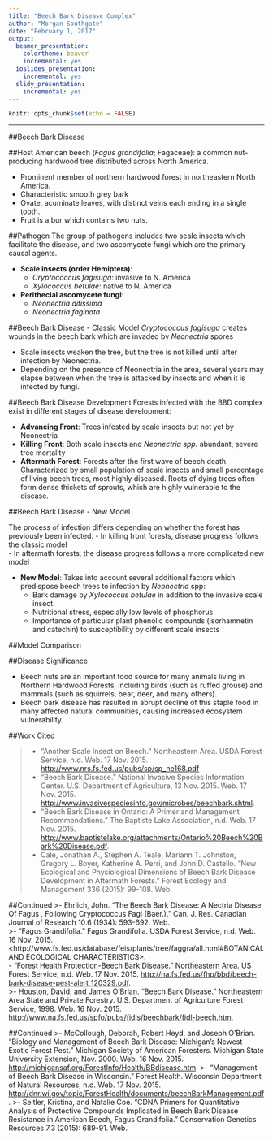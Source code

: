 ```yaml
---
title: "Beech Bark Disease Complex"
author: "Morgan Southgate"
date: "February 1, 2017"
output:
  beamer_presentation:
    colortheme: beaver
    incremental: yes
  ioslides_presentation:
    incremental: yes
  slidy_presentation:
    incremental: yes
---
```

```r
knitr::opts_chunk$set(echo = FALSE)
```
---

##Beech Bark Disease

 \begin{picture}(320,250)
 \put(80,70){\includegraphics[height=6cm]{Documents\Bio381\BeechBarkDisease_BeamerPresentation\BBD_beechbark.jpg}}
 \put(00,40){\begin{minipage}[t]{1\linewidth}{Trunk of beech exhibiting symptoms of disease complex}
 \end{minipage}}
 \end{picture}   
 
##Host 
American beech (*Fagus grandifolia*; Fagaceae): a common nut-producing hardwood tree distributed across North America.   

- Prominent member of northern hardwood forest in northeastern North America.   
- Characteristic smooth grey bark   
- Ovate, acuminate leaves, with distinct  veins each ending in a single tooth.    
- Fruit is a bur which contains two nuts.   

 \begin{picture}(320,250)
 \put(65,150){\includegraphics[height=3.5cm]{thumb_beech-leaf.png}}
 \put(00,40){\begin{minipage}[t]{1\linewidth}{Beech leaf }
 \end{minipage}}
 \end{picture}

##Pathogen
The group of pathogens includes two scale insects which facilitate the disease, and two ascomycete fungi which are the primary causal agents. 

- __Scale insects (order Hemiptera)__:    
    - *Cryptococcus fagisuga*: invasive to N. America   
    - *Xylococcus betulae*: native to N. America   
- __Perithecial ascomycete fungi__:    
    - *Neonectria ditissima*   
    - *Neonectria faginata*   

##Beech Bark Disease - Classic Model
*Cryptococcus fagisuga* creates wounds in the beech bark which are invaded by *Neonectria* spores 

- Scale insects weaken the tree, but the tree is not killed until after infection by Neonectria. 
- Depending on the presence of Neonectria in the area, several years may elapse between when the tree is attacked by insects and when it is infected by fungi. 


##Beech Bark Disease Development
Forests infected with the BBD complex exist in different stages of disease development:

- **Advancing Front**: Trees infested by scale insects but not yet by Neonectria
- **Killing Front**: Both scale insects and *Neonectria spp.* abundant, severe tree mortality
- **Aftermath Forest**: Forests after the first wave of beech death. Characterized by small population of scale insects and small percentage of living beech trees,  most highly diseased. Roots of dying trees often form dense thickets of sprouts, which are highly vulnerable to the disease.


##Beech Bark Disease - New Model

The process of infection  differs depending on whether the forest has previously been infected.
    - In killing front forests, disease progress follows the classic model   
    - In aftermath forests, the disease progress follows a more complicated new model   

- __New Model__: Takes into account several additional factors which  predispose beech trees to infection by *Neonectria*  spp:   
    - Bark damage by *Xylococcus betulae* in addition to the invasive scale insect.    
    - Nutritional stress, especially low levels of phosphorus   
    - Importance of particular plant phenolic compounds (isorhamnetin and catechin) to susceptibility by different scale insects   

##Model Comparison


 \begin{picture}(320,250)
 \put(29,75){\includegraphics[height=4cm]{BBD_ModelComparison.jpg}}
 \put(00,40){\begin{minipage}[t]{1\linewidth}{Comparison of the classic and new models of Beech Bark Disease Development}
 \end{minipage}}
 \end{picture}


##Disease Significance

- Beech nuts are an important food source for many animals living in Northern Hardwood Forests, including birds (such as ruffed grouse) and mammals (such as squirrels, bear, deer, and many others).
- Beech bark disease has resulted in abrupt decline of this staple food in many affected natural communities, causing increased ecosystem vulnerability. 

##Work Cited

>- "Another Scale Insect on Beech." Northeastern Area. USDA Forest Service, n.d. Web. 17 Nov. 2015. <http://www.nrs.fs.fed.us/pubs/sp/sp_ne168.pdf>   
>- "Beech Bark Disease." National Invasive Species Information Center. U.S. Department of Agriculture, 13 Nov. 2015. Web. 17 Nov. 2015.    <http://www.invasivespeciesinfo.gov/microbes/beechbark.shtml>.
>- "Beech Bark Disease in Ontario: A Primer and Management Recommendations." The Baptiste Lake Association, n.d. Web. 17 Nov. 2015.    <http://www.baptistelake.org/attachments/Ontario%20Beech%20Bark%20Disease.pdf>.
>- Cale, Jonathan A., Stephen A. Teale, Mariann T. Johnston, Gregory L. Boyer, Katherine A. Perri, and John D. Castello. "New Ecological and Physiological Dimensions of Beech Bark Disease Development in Aftermath Forests." Forest Ecology and Management 336 (2015): 99-108. Web. 

##Continued
>- Ehrlich, John. "The Beech Bark Disease: A Nectria Disease Of Fagus , Following Cryptococcus Fagi (Baer.)." Can. J. Res. Canadian Journal of Research 10.6 (1934): 593-692. Web.   
>- "Fagus Grandifolia." Fagus Grandifolia. USDA Forest Service, n.d. Web. 16 Nov. 2015. <http://www.fs.fed.us/database/feis/plants/tree/faggra/all.html#BOTANICAL AND ECOLOGICAL CHARACTERISTICS>.   
- "Forest Health Protection-Beech Bark Disease." Northeastern Area. US Forest Service, n.d. Web. 17 Nov. 2015. <http://na.fs.fed.us/fhp/bbd/beech-bark-disease-pest-alert_120329.pdf>.   
>- Houston, David, and James O'Brian. "Beech Bark Disease." Northeastern Area State and Private Forestry. U.S. Department of Agriculture Forest Service, 1998. Web. 16 Nov. 2015.    <http://www.na.fs.fed.us/spfo/pubs/fidls/beechbark/fidl-beech.htm>.  

##Continued
>- McCollough, Deborah, Robert Heyd, and Joseph O'Brian. "Biology and Management of Beech Bark Disease: Michigan's Newest Exotic Forest Pest." Michigan Society of American Foresters. Michigan State University Extension, Nov. 2000. Web. 16 Nov. 2015.    <http://michigansaf.org/ForestInfo/Health/BBdisease.htm>.
>- "Management of Beech Bark Disease in Wisconsin." Forest Health. Wisconsin Department of Natural Resources, n.d. Web. 17 Nov. 2015.    <http://dnr.wi.gov/topic/ForestHealth/documents/beechBarkManagement.pdf>.
>- Seitler, Kristina, and Natalie Coe. "CDNA Primers for Quantitative Analysis of Protective Compounds Implicated in Beech Bark Disease Resistance in American Beech, Fagus Grandifolia." Conservation Genetics Resources 7.3 (2015): 689-91. Web.   

